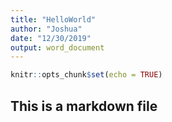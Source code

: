 ```yaml
---
title: "HelloWorld"
author: "Joshua"
date: "12/30/2019"
output: word_document
---
```


```r
knitr::opts_chunk$set(echo = TRUE)
```
## This is a markdown file